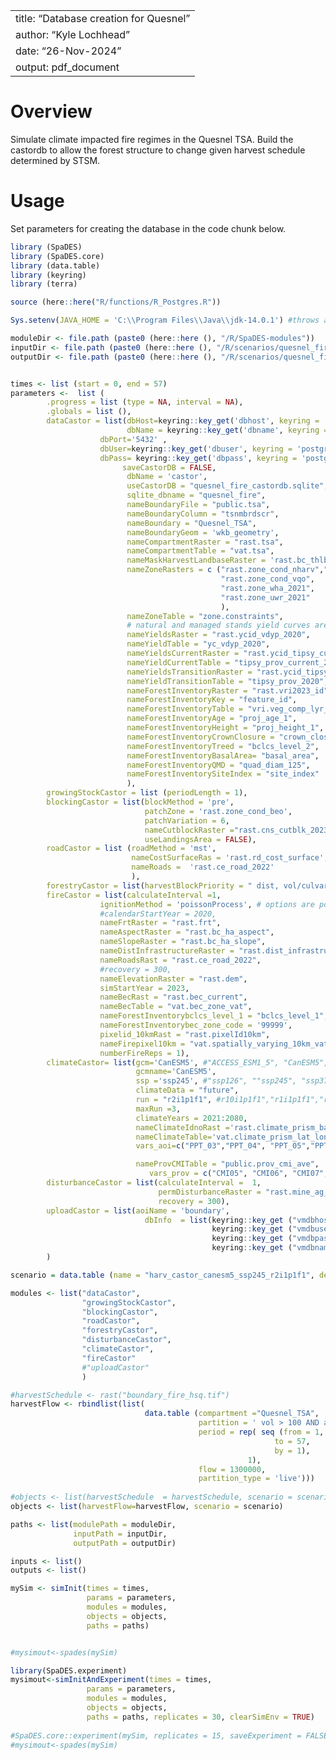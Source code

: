 <!--
Copyright 2020 Province of British Columbia
 
Licensed under the Apache License, Version 2.0 (the "License");
you may not use this file except in compliance with the License.
You may obtain a copy of the License at
 
http://www.apache.org/licenses/LICENSE-2.0
 
Unless required by applicable law or agreed to in writing, software distributed under the License is distributed on an "AS IS" BASIS,
WITHOUT WARRANTIES OR CONDITIONS OF ANY KIND, either express or implied.
See the License for the specific language governing permissions and limitations under the License.-->

---
title: "Database creation for Quesnel"
author: "Kyle Lochhead"
date: "26-Nov-2024"
output: pdf_document
---

# Overview
Simulate climate impacted fire regimes in the Quesnel TSA. Build the castordb to allow the forest structure to change given harvest schedule determined by STSM.

# Usage
Set parameters for creating the database in the code chunk below.

```r
library (SpaDES)
library (SpaDES.core)
library (data.table)
library (keyring)
library (terra)

source (here::here("R/functions/R_Postgres.R"))

Sys.setenv(JAVA_HOME = 'C:\\Program Files\\Java\\jdk-14.0.1') #throws an error if pointing to different version of java (i.e., 32 vs 64 bit)

moduleDir <- file.path (paste0 (here::here (), "/R/SpaDES-modules"))
inputDir <- file.path (paste0 (here::here (), "/R/scenarios/quesnel_fire/inputs")) %>% reproducible::checkPath (create = TRUE)
outputDir <- file.path (paste0 (here::here (), "/R/scenarios/quesnel_fire/outputs")) %>% reproducible::checkPath (create = TRUE)


times <- list (start = 0, end = 57)
parameters <-  list (
        .progress = list (type = NA, interval = NA),
        .globals = list (),
        dataCastor = list(dbHost=keyring::key_get('dbhost', keyring = 'postgreSQL'),
                          dbName = keyring::key_get('dbname', keyring = 'postgreSQL'),
                    dbPort='5432' ,
                    dbUser=keyring::key_get('dbuser', keyring = 'postgreSQL') ,
                    dbPass= keyring::key_get('dbpass', keyring = 'postgreSQL'),
                         saveCastorDB = FALSE,
                          dbName = 'castor',
                          useCastorDB = "quesnel_fire_castordb.sqlite",
                          sqlite_dbname = "quesnel_fire", 
                          nameBoundaryFile = "public.tsa", 
                          nameBoundaryColumn = "tsnmbrdscr", 
                          nameBoundary = "Quesnel_TSA", 
                          nameBoundaryGeom = 'wkb_geometry',
                          nameCompartmentRaster = "rast.tsa", 
                          nameCompartmentTable = "vat.tsa", 
                          nameMaskHarvestLandbaseRaster = 'rast.bc_thlb2022',  
                          nameZoneRasters = c ("rast.zone_cond_nharv","rast.zone_cond_beo", 
                                               "rast.zone_cond_vqo",
                                               "rast.zone_wha_2021", 
                                               "rast.zone_uwr_2021"
                                               ),
                          nameZoneTable = "zone.constraints", 
                          # natural and managed stands yield curves are the same    
                          nameYieldsRaster = "rast.ycid_vdyp_2020", 
                          nameYieldTable = "yc_vdyp_2020", 
                          nameYieldsCurrentRaster = "rast.ycid_tipsy_current_2020",
                          nameYieldCurrentTable = "tipsy_prov_current_2020",
                          nameYieldsTransitionRaster = "rast.ycid_tipsy_prov_2020", 
                          nameYieldTransitionTable = "tipsy_prov_2020",  
                          nameForestInventoryRaster = "rast.vri2023_id", 
                          nameForestInventoryKey = "feature_id", 
                          nameForestInventoryTable = "vri.veg_comp_lyr_r1_poly2023",
                          nameForestInventoryAge = "proj_age_1",  
                          nameForestInventoryHeight = "proj_height_1",
                          nameForestInventoryCrownClosure = "crown_closure",                             
                          nameForestInventoryTreed = "bclcs_level_2",
                          nameForestInventoryBasalArea= "basal_area",
                          nameForestInventoryQMD = "quad_diam_125",
                          nameForestInventorySiteIndex = "site_index" 
                          ),
        growingStockCastor = list (periodLength = 1),
        blockingCastor = list(blockMethod = 'pre', 
                              patchZone = 'rast.zone_cond_beo',
                              patchVariation = 6,
                              nameCutblockRaster ="rast.cns_cutblk_2023",
                              useLandingsArea = FALSE),
        roadCastor = list (roadMethod = 'mst',
                           nameCostSurfaceRas = 'rast.rd_cost_surface',
                           nameRoads =  'rast.ce_road_2022'
                           ),
        forestryCastor = list(harvestBlockPriority = " dist, vol/culvar DESC "),
        fireCastor = list(calculateInterval =1,
                    ignitionMethod = 'poissonProcess', # options are poissonProcess, historicalDist, static
                    #calendarStartYear = 2020,
                    nameFrtRaster = "rast.frt",
                    nameAspectRaster = "rast.bc_ha_aspect",
                    nameSlopeRaster = "rast.bc_ha_slope",
                    nameDistInfrastructureRaster = "rast.dist_infrastructure",
                    nameRoadsRast = "rast.ce_road_2022",
                    #recovery = 300,
                    nameElevationRaster = "rast.dem",
                    simStartYear = 2023,
                    nameBecRast = "rast.bec_current",
                    nameBecTable = "vat.bec_zone_vat",
                    nameForestInventorybclcs_level_1 = "bclcs_level_1",
                    nameForestInventorybec_zone_code = '99999',
                    pixelid_10kmRast = "rast.pixelId10km",
                    nameFirepixel10km = "vat.spatially_varying_10km_vat",
                    numberFireReps = 1),
        climateCastor= list(gcm='CanESM5', #"ACCESS_ESM1_5", "CanESM5", "MPI_ESM1_2_HR" Note that MPI_ESM1_2HR seems to only have r1i1p1f1 and r2i1p1f1 for ssp 126 and ssp245. 
                            gcmname='CanESM5', 
                            ssp ='ssp245', #"ssp126", ""ssp245", "ssp370"
                            climateData = "future",
                            run = "r2i1p1f1", #r10i1p1f1","r1i1p1f1","r2i1p1f1", "r3i1p1f1"
                            maxRun =3,
                            climateYears = 2021:2080, 
                            nameClimateIdnoRast ='rast.climate_prism_base_layer', 
                            nameClimateTable='vat.climate_prism_lat_lon_lookup', 
                            vars_aoi=c("PPT_03","PPT_04", "PPT_05","PPT_06","PPT_07", "PPT_08", "PPT_09","Tmax_04", "Tmax_05", "Tmax_06", "Tmax_07", "Tmax_08", "Tmax_09", "Tave_03","Tave_04", "Tave_05", "Tave_06", "Tave_07", "Tave_08", "Tave_09", "Tmin_03", "Tmin_04", "Tmin_05", "Tmin_06", "Tmin_07", "Tmin_08" ,"CMD_04", "CMD_05", "CMD_06", "CMD_07", "CMD_08", "CMI_03", "CMI_04", "CMI_05", "CMI_06", "CMI_07", "CMI_08", "CMI_09"),

                            nameProvCMITable = "public.prov_cmi_ave",
                               vars_prov = c("CMI05", "CMI06", "CMI07", "CMI08")),
        disturbanceCastor = list(calculateInterval =  1, 
                                 permDisturbanceRaster = "rast.mine_ag_wind_rail",
                                 recovery = 300),
        uploadCastor = list(aoiName = 'boundary',
                              dbInfo  = list(keyring::key_get ("vmdbhost", keyring="postgreSQL"),
                                             keyring::key_get ("vmdbuser", keyring="postgreSQL"),
                                             keyring::key_get ("vmdbpass", keyring="postgreSQL"), 
                                             keyring::key_get ("vmdbname", keyring="postgreSQL")))
        )

scenario = data.table (name = "harv_castor_canesm5_ssp245_r2i1p1f1", description = "dataCastor output")

modules <- list("dataCastor",
                "growingStockCastor",
                "blockingCastor", 
                "roadCastor",
                "forestryCastor",
                "disturbanceCastor",
                "climateCastor",
                "fireCastor"
                #"uploadCastor"
                )

#harvestSchedule <- rast("boundary_fire_hsq.tif")
harvestFlow <- rbindlist(list(
                              data.table (compartment ="Quesnel_TSA",
                                          partition = ' vol > 100 AND age > 79 ', #
                                          period = rep( seq (from = 1,
                                                           to = 57,
                                                           by = 1),
                                                     1),
                                          flow = 1300000, 
                                          partition_type = 'live')))
 
#objects <- list(harvestSchedule  = harvestSchedule, scenario = scenario)
objects <- list(harvestFlow=harvestFlow, scenario = scenario)

paths <- list(modulePath = moduleDir,
              inputPath = inputDir,
              outputPath = outputDir)

inputs <- list()
outputs <- list()

mySim <- simInit(times = times, 
                 params = parameters, 
                 modules = modules,
                 objects = objects,
                 paths = paths)


#mysimout<-spades(mySim)

library(SpaDES.experiment)
mysimout<-simInitAndExperiment(times = times, 
                 params = parameters, 
                 modules = modules,
                 objects = objects,
                 paths = paths, replicates = 30, clearSimEnv = TRUE)
                 
#SpaDES.core::experiment(mySim, replicates = 15, saveExperiment = FALSE, clearSimEnv = TRUE, .plotInitialTime = NA) # no plotting
#mysimout<-spades(mySim)


```

